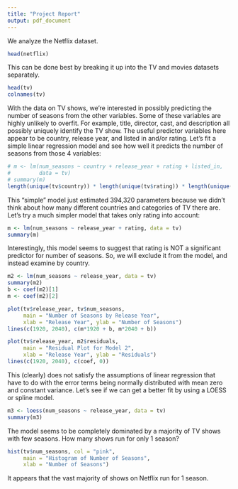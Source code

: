 ```yaml
---
title: "Project Report"
output: pdf_document
---
```


We analyze the Netflix dataset.

```r
head(netflix)
```

This can be done best by breaking it up into the TV and movies datasets separately.

```r
head(tv)
colnames(tv)
```

With the data on TV shows, we're interested in possibly predicting the number of seasons from the other variables. Some of these variables are highly unlikely to overfit. For example, title, director, cast, and description all possibly uniquely identify the TV show. The useful predictor variables here appear to be country, release year, and listed in and/or rating. Let's fit a simple linear regression model and see how well it predicts the number of seasons from those 4 variables:

```r
# m <- lm(num_seasons ~ country + release_year + rating + listed_in, 
#         data = tv)
# summary(m)
length(unique(tv$country)) * length(unique(tv$rating)) * length(unique(tv$listed_in))
```

This "simple" model just estimated 394,320 parameters because we didn't think about how many different countries and categories of TV there are. Let's try a much simpler model that takes only rating into account:

```r
m <- lm(num_seasons ~ release_year + rating, data = tv)
summary(m)
```

Interestingly, this model seems to suggest that rating is NOT a significant predictor for number of seasons. So, we will exclude it from the model, and instead examine by country.

```r
m2 <- lm(num_seasons ~ release_year, data = tv)
summary(m2)
b <- coef(m2)[1]
m <- coef(m2)[2]

plot(tv$release_year, tv$num_seasons,
     main = "Number of Seasons by Release Year",
     xlab = "Release Year", ylab = "Number of Seasons")
lines(c(1920, 2040), c(m*1920 + b, m*2040 + b))

plot(tv$release_year, m2$residuals,
     main = "Residual Plot for Model 2",
     xlab = "Release Year", ylab = "Residuals")
lines(c(1920, 2040), c(coef, 0))
```

This (clearly) does not satisfy the assumptions of linear regression that have to do with the error terms being normally distributed with mean zero and constant variance. Let's see if we can get a better fit by using a LOESS or spline model.

```r
m3 <- loess(num_seasons ~ release_year, data = tv)
summary(m3)
```

The model seems to be completely dominated by a majority of TV shows with few seasons. How many shows run for only 1 season?

```r
hist(tv$num_seasons, col = "pink",
     main = "Histogram of Number of Seasons",
     xlab = "Number of Seasons")
```

It appears that the vast majority of shows on Netflix run for 1 season. 








